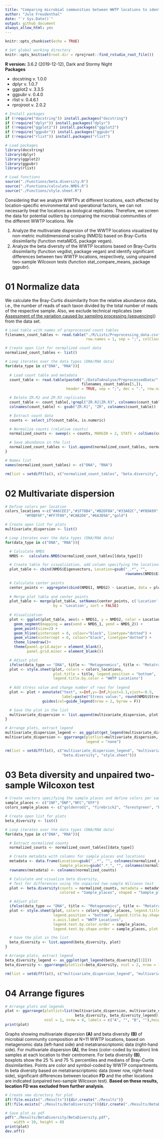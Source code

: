 ```yaml
---
title: "Comparing microbial communities between WWTP locations to identify outliers"  
author: "Jule Freudenthal"  
date: "`r Sys.Date()`"  
output: github_document
always_allow_html: yes
---
```


```r
knitr::opts_chunk$set(echo = TRUE)

# Set global working directory
knitr::opts_knit$set(root.dir = rprojroot::find_rstudio_root_file())
```

**R version:** 3.6.2 (2019-12-12), Dark and Stormy Night  
**Packages**

* docstring v. 1.0.0 
* dplyr v. 1.0.7  
* ggplot2 v. 3.3.5  
* ggpubr v. 0.4.0
* rlist v. 0.4.6.1
* rprojroot v. 2.0.2  

```r
# Install packages
if (!require("docstring")) install.packages("docstring")
if (!require("dplyr")) install.packages("dplyr")
if (!require("ggplot2")) install.packages("ggplot2")
if (!require("ggpubr")) install.packages("ggpubr")
if (!require("rlist")) install.packages("rlist")
```
```r
# Load packages
library(docstring)
library(dplyr)
library(ggplot2)
library(ggpubr)
library(rlist)

# Load functions
source("./Functions/beta.diversity.R")
source("./Functions/calculate.NMDS.R")
source("./Functions/style.sheet.R")
```

Considering that we analyze WWTPs at different locations, each affected by location-specific environmental and operational factors, we can not necessarily treat the locations as biological replicates. Therefore,  we screen the data for potential outliers by comparing the microbial communities of the different WWTP locations. We  

1. Analyze the multivariate dispersion of the WWTP locations visualized by non-metric multidimensional scaling (NMDS) based on Bray-Curtis dissimilarity (function metaMDS, package vegan).  
2. Analyze the beta diversity of the WWTP locations based on Bray-Curtis dissimilarity (function vegdist, package vegan) and identify significant differences between two WWTP locations, respectively, using unpaired two-sample Wilcoxon tests (function stat_compare_means, package ggpubr).  

# 01 Normalize data

We calculate the Bray-Curtis dissimilarity from the relative abundance data, i.e., the number of reads of each taxon divided by the total number of reads of the respective sample. Also, we exclude technical replicates (see [Assessment of the variation caused by sampling processing (sequencing)](03_VariationsCausedBySampleProcessing.md)) from the data set.
```r
# Load table with names of preprocessed count tables
filenames_count_tables <- read.table("./R/Lists/Preprocessing_data.csv", header = TRUE, 
                                     row.names = 1, sep = ";", colClasses = "character")

# Create open list for normalized count data
normalized_count_tables <- list()

# Loop iterates over the data types (DNA/RNA data)
for(data_type in c("DNA", "RNA")){
  
  # Load count table and metadata
  count_table <- read.table(paste0("./DataToAnalyse/PreprocessedData/", data_type, "_" , 
                                   filenames_count_tables[5,]), 
                            header = TRUE, sep = ";", dec = ".", row.names = 1)

  # Delete ZR.R2 and ZR.R3 replicates 
  count_table <- count_table[,!grepl("ZR.R2|ZR.R3", colnames(count_table))]
  colnames(count_table) <- gsub("ZR.R1", "ZR", colnames(count_table))

  # Extract count data 
  counts <- select_if(count_table, is.numeric)

  # Normalize counts (relative counts)
  normalized_counts <- sweep(x = counts, MARGIN = 2, STATS = colSums(counts), FUN = '/')

  # Save abundance in the list
  normalized_count_tables <- list.append(normalized_count_tables, normalized_counts)
}

# Names list
names(normalized_count_tables) <- c("DNA", "RNA")
```
```r
rm(list = setdiff(ls(), c("normalized_count_tables", "beta.diversity", "calculate.NMDS", "style.sheet")))
```

# 02 Multivariate dispersion

```r
# Define colors per location
colors_locations <-c("#A6CEE3","#1F78B4","#B2DF8A","#33A02C","#FB9A99","#E31A1C",
         "#FDBF6F","#FF7F00","#CAB2D6","#6A3D9A","gold")

# Create open list for plots
multivariate_dispersion <- list()

# Loop iterates over the data types (DNA/RNA data)
for(data_type in c("DNA", "RNA")){

  # Calculate NMDS
  NMDS <-  calculate.NMDS(normalized_count_tables[[data_type]])

  # Create table for visualization, add column specifying the locations
  plot_table <- cbind(NMDS$Eigenvectors, Location=gsub("_.*", "", 
                                                       rownames(NMDS$Eigenvectors)))
  
  # Calculate center points
  center_points <- aggregate(cbind(NMDS1, NMDS2) ~ Location, data = plot_table, FUN = mean)
  
  # Merge plot table and center points
  plot_table <- merge(plot_table, setNames(center_points, c('Location','NMDS_1','NMDS_2')), 
                      by = 'Location', sort = FALSE)
  
  # Visualization
  plot <- ggplot(plot_table, aes(x = NMDS1, y = NMDS2, color = Location)) +  
    geom_segment(mapping = aes(xend = NMDS_1, yend = NMDS_2)) +
    geom_point(size=2) + 
    geom_hline(yintercept = 0, colour="black", linetype="dotted") +
    geom_vline(xintercept = 0, colour="black", linetype="dotted") +
    theme_linedraw()+
    theme(panel.grid.major = element_blank(), 
          panel.grid.minor = element_blank())

  # Adjust plot
  ifelse(data_type == "DNA", title <- "Metagenomics", title <- "Metatranscriptomics")
  plot <- style.sheet(plot, colors = colors_locations, 
                      plot.title = title, legend.position = "bottom",
                      legend.title.by.color = "WWTP Locations")
  
  # Add stress value and change number of rows for legend
  plot <- plot + annotate("text", x=Inf,y=-Inf,hjust=1.1,vjust=-0.5,
                          label=paste("Stress value:", round(NMDS$StressValue,3))) + 
                 guides(col=guide_legend(nrow = 2, byrow = F))

  # Save the plot in the list
  multivariate_dispersion <- list.append(multivariate_dispersion, plot)
}

# Arrange plots, extract legend
multivariate_dispersion_legend <- as_ggplot(get_legend(multivariate_dispersion[[1]]))
multivariate_dispersion <- ggarrange(plotlist=multivariate_dispersion, ncol = 2, nrow = 1, 
                                     legend = "none")
```
```r
rm(list = setdiff(ls(), c("multivariate_dispersion_legend", "multivariate_dispersion", "normalized_count_tables",
                          "beta.diversity", "style.sheet")))
```

# 03 Beta diversity and unpaired two-sample Wilcoxon test

```r
# Create vectors specifying the sample places and define colors per sample place
sample_places <- c("INF","DNF","NFC","EFF")
colors_sample_places <- c("goldenrod1", "firebrick2", "forestgreen", "blue")

# Create open list for plots
beta_diversity <- list()

# Loop iterates over the data types (DNA/RNA data)
for(data_type in c("DNA", "RNA")){

  # Extract normalized counts
  normalized_counts <- normalized_count_tables[[data_type]]

  # Create metadata with columns for sample places and locations
  metadata <- data.frame(Location=gsub("_.*", "", colnames(normalized_counts)), 
                         Sample_places=gsub(".*_", "", colnames(normalized_counts)))
  rownames(metadata) <- colnames(normalized_counts)

  # Calculate and visualize beta diversity, 
  # Test for differences using the unpaired two-sample Wilcoxon test
  plot <- beta.diversity(counts = normalized_counts, metadata = metadata, groups = "Location", 
                         colored = "Sample_places", shaped = "Sample_places", normalize = F)

  # Adjust plot
  ifelse(data_type == "DNA", title <- "Metagenomics", title <- "Metatranscriptomics")
  plot <- style.sheet(plot, colors = colors_sample_places, legend.title.by.color = "", 
                      legend.position = "bottom", legend.title.by.shape = "WWTP compartments", 
                      x.axis.label = "WWTP Locations", 
                      legend.text.by.color.order = sample_places, 
                      legend.text.by.shape.order = sample_places, plot.title = "")

  # Save the plot in the list
  beta_diversity <- list.append(beta_diversity, plot)
}

# Arrange plots, extract legend
beta_diversity_legend <- as_ggplot(get_legend(beta_diversity[[1]]))
beta_diversity <- ggarrange(plotlist=beta_diversity, ncol = 2, nrow = 1, legend = "none")
```
```r
rm(list = setdiff(ls(), c("multivariate_dispersion_legend", "multivariate_dispersion", "beta_diversity_legend", "beta_diversity")))
```

# 04 Arrange figures

```r
# Arrange plots and legends
plot <- ggarrange(plotlist=list(multivariate_dispersion, multivariate_dispersion_legend, 
                                beta_diversity, beta_diversity_legend),
                  ncol = 1, nrow = 4, labels = c("A", "", "B", ""),heights = c(1, 0.2, 1, 0.1))
print(plot)
```

Graphs showing multivariate dispersion **(A)** and beta diversity **(B)** of microbial community composition at N=11 WWTP locations, based on metagenomic data (left-hand side) and metatranscriptomic data (right-hand side). For multivariate dispersion **(A)**, the lines (color-coded by location) link samples at each location to their centromere. For beta diversity **(B)**, boxplots show the 25 % and 75 % percentiles and medians of Bray-Curtis dissimilarities. Points are color and symbol-coded by WWTP compartments. In beta diversity based on metatranscriptomic data (lower row, right-hand side), significant differences between location **FD** and the other locations are indicated (unpaired two-sample Wilcoxon test). **Based on these results, location FD was excluded from further analysis**.

```r
# Create new directory for plot
if(!file.exists("./Results")){dir.create("./Results")}
if(!file.exists("./Results/BetaDiversity")){dir.create("./Results/BetaDiversity")}

# Save plot as pdf
pdf("./Results/BetaDiversity/BetaDiversity.pdf",
    width = 10, height = 8)
print(plot)
dev.off()
```

